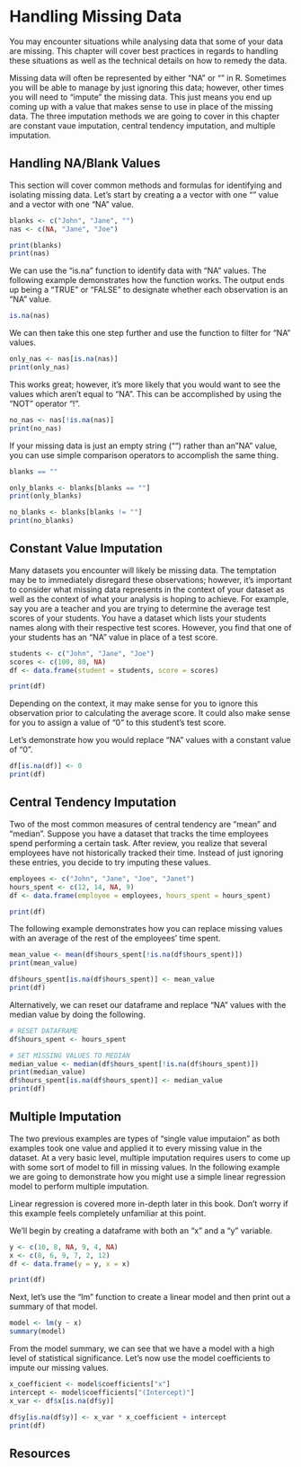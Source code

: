 # Handling Missing Data

You may encounter situations while analysing data that some of your data are missing. This chapter will cover best practices in regards to handling these situations as well as the technical details on how to remedy the data.

Missing data will often be represented by either "NA" or "" in R. Sometimes you will be able to manage by just ignoring this data; however, other times you will need to "impute" the missing data. This just means you end up coming up with a value that makes sense to use in place of the missing data. The three imputation methods we are going to cover in this chapter are constant vaue imputation, central tendency imputation, and multiple imputation.

## Handling NA/Blank Values

This section will cover common methods and formulas for identifying and isolating missing data. Let's start by creating a a vector with one "" value and a vector with one "NA" value.

```r
blanks <- c("John", "Jane", "")
nas <- c(NA, "Jane", "Joe")
```

```r
print(blanks)
print(nas)
```

We can use the "is.na" function to identify data with "NA" values. The following example demonstrates how the function works. The output ends up being a "TRUE" or "FALSE" to designate whether each observation is an "NA" value.

```r
is.na(nas)
```

We can then take this one step further and use the function to filter for "NA" values.

```r
only_nas <- nas[is.na(nas)]
print(only_nas)
```

This works great; however, it's more likely that you would want to see the values which aren't equal to "NA". This can be accomplished by using the "NOT" operator "!".

```r
no_nas <- nas[!is.na(nas)]
print(no_nas)
```

If your missing data is just an empty string ("") rather than an "NA" value, you can use simple comparison operators to accomplish the same thing.

```r
blanks == ""

only_blanks <- blanks[blanks == ""]
print(only_blanks)

no_blanks <- blanks[blanks != ""]
print(no_blanks)
```

## Constant Value Imputation

Many datasets you encounter will likely be missing data. The temptation may be to immediately disregard these observations; however, it's important to consider what missing data represents in the context of your dataset as well as the context of what your analysis is hoping to achieve. For example, say you are a teacher and you are trying to determine the average test scores of your students. You have a dataset which lists your students names along with their respective test scores. However, you find that one of your students has an "NA" value in place of a test score.

```r
students <- c("John", "Jane", "Joe")
scores <- c(100, 80, NA)
df <- data.frame(student = students, score = scores)

print(df)
```

Depending on the context, it may make sense for you to ignore this observation prior to calculating the average score. It could also make sense for you to assign a value of "0" to this student's test score.

Let's demonstrate how you would replace "NA" values with a constant value of "0".

```r
df[is.na(df)] <- 0
print(df)
```

## Central Tendency Imputation

Two of the most common measures of central tendency are "mean" and "median". Suppose you have a dataset that tracks the time employees spend performing a certain task. After review, you realize that several employees have not historically tracked their time. Instead of just ignoring these entries, you decide to try imputing these values.

```r
employees <- c("John", "Jane", "Joe", "Janet")
hours_spent <- c(12, 14, NA, 9)
df <- data.frame(employee = employees, hours_spent = hours_spent)

print(df)
```

The following example demonstrates how you can replace missing values with an average of the rest of the employees' time spent.

```r
mean_value <- mean(df$hours_spent[!is.na(df$hours_spent)])
print(mean_value)

df$hours_spent[is.na(df$hours_spent)] <- mean_value
print(df)
```

Alternatively, we can reset our dataframe and replace "NA" values with the median value by doing the following.

```r
# RESET DATAFRAME
df$hours_spent <- hours_spent

# SET MISSING VALUES TO MEDIAN
median_value <- median(df$hours_spent[!is.na(df$hours_spent)])
print(median_value)
df$hours_spent[is.na(df$hours_spent)] <- median_value
print(df)
```

## Multiple Imputation

The two previous examples are types of "single value imputaion" as both examples took one value and applied it to every missing value in the dataset. At a very basic level, multiple imputation requires users to come up with some sort of model to fill in missing values. In the following example we are going to demonstrate how you might use a simple linear regression model to perform multiple imputation.

::: callout-note
Linear regression is covered more in-depth later in this book. Don't worry if this example feels completely unfamiliar at this point.
:::

We'll begin by creating a dataframe with both an "x" and a "y" variable.

```r
y <- c(10, 8, NA, 9, 4, NA)
x <- c(8, 6, 9, 7, 2, 12)
df <- data.frame(y = y, x = x)

print(df)
```

Next, let's use the "lm" function to create a linear model and then print out a summary of that model.

```r
model <- lm(y ~ x)
summary(model)
```


From the model summary, we can see that we have a model with a high level of statistical significance. Let's now use the model coefficients to impute our missing values.
```r
x_coefficient <- model$coefficients["x"]
intercept <- model$coefficients["(Intercept)"]
x_var <- df$x[is.na(df$y)]

df$y[is.na(df$y)] <- x_var * x_coefficient + intercept
print(df)
```

## Resources